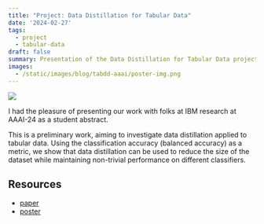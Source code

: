 ```yaml
---
title: "Project: Data Distillation for Tabular Data"
date: '2024-02-27'
tags: 
  - project
  - tabular-data
draft: false
summary: Presentation of the Data Distillation for Tabular Data project at AAAI-24
images: 
  - /static/images/blog/tabdd-aaai/poster-img.png
---
```


![](/static/images/blog/tabdd-aaai/poster-img.png)

I had the pleasure of presenting our work with folks at IBM research at AAAI-24 as a student abstract. 

This is a preliminary work, aiming to investigate data distillation applied to tabular data.
Using the classification accuracy (balanced accuracy) as a metric, we show that data distillation can be used to reduce the size of the dataset while maintaining non-trivial performance on different classifiers.

## Resources
- [paper](/static/pdf/blog/tabdd-aaai/paper.pdf)
- [poster](/static/pdf/blog/tabdd-aaai/poster.pdf)

